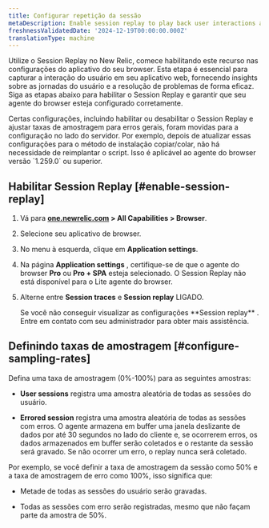 ```yaml
---
title: Configurar repetição da sessão
metaDescription: Enable session replay to play back user interactions and improve page performance.
freshnessValidatedDate: '2024-12-19T00:00:00.000Z'
translationType: machine
---
```


Utilize o Session Replay no New Relic, comece habilitando este recurso nas configurações do aplicativo do seu browser. Esta etapa é essencial para capturar a interação do usuário em seu aplicativo web, fornecendo insights sobre as jornadas do usuário e a resolução de problemas de forma eficaz. Siga as etapas abaixo para habilitar o Session Replay e garantir que seu agente do browser esteja configurado corretamente.

<Callout variant="important">
  Certas configurações, incluindo habilitar ou desabilitar o Session Replay e ajustar taxas de amostragem para erros gerais, foram movidas para a configuração no lado do servidor. Por exemplo, depois de atualizar essas configurações para o método de instalação copiar/colar, não há necessidade de reimplantar o script. Isso é aplicável ao agente do browser versão `1.259.0` ou superior.
</Callout>

## Habilitar Session Replay [#enable-session-replay]

1. Vá para <DNT>**[one.newrelic.com](https://one.newrelic.com/all-capabilities) &gt; All Capabilities &gt; Browser**</DNT>.

2. Selecione seu aplicativo de browser.

3. No menu à esquerda, clique em <DNT>**Application settings**</DNT>.

4. Na página <DNT>**Application settings**</DNT> , certifique-se de que o agente do browser <DNT>**Pro**</DNT> ou <DNT>**Pro + SPA**</DNT> esteja selecionado. O Session Replay não está disponível para o Lite agente do browser.

5. Alterne entre <DNT>**Session traces**</DNT> e <DNT>**Session replay**</DNT> LIGADO.

   <Callout variant="important">
     Se você não conseguir visualizar as configurações <DNT>**Session replay**</DNT> . Entre em contato com seu administrador para obter mais assistência.
   </Callout>

## Definindo taxas de amostragem [#configure-sampling-rates]

Defina uma taxa de amostragem (0%-100%) para as seguintes amostras:

* <DNT>**User sessions**</DNT> registra uma amostra aleatória de todas as sessões do usuário.

* <DNT>**Errored session**</DNT> registra uma amostra aleatória de todas as sessões com erros. O agente armazena em buffer uma janela deslizante de dados por até 30 segundos no lado do cliente e, se ocorrerem erros, os dados armazenados em buffer serão coletados e o restante da sessão será gravado. Se não ocorrer um erro, o replay nunca será coletado.

Por exemplo, se você definir a taxa de amostragem da sessão como 50% e a taxa de amostragem de erro como 100%, isso significa que:

* Metade de todas as sessões do usuário serão gravadas.

* Todas as sessões com erro serão registradas, mesmo que não façam parte da amostra de 50%.